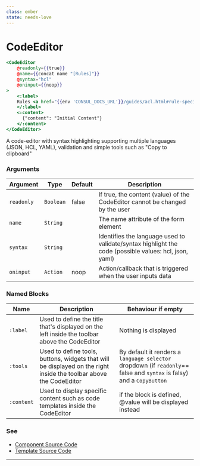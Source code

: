 ```yaml
---
class: ember
state: needs-love
---
```


# CodeEditor

```hbs preview-template
<CodeEditor
    @readonly={{true}}
    @name={{concat name "[Rules]"}}
    @syntax="hcl"
    @oninput={{noop}}
>
    <:label>
    Rules <a href="{{env 'CONSUL_DOCS_URL'}}/guides/acl.html#rule-specification" rel="help noopener noreferrer" target="_blank">(HCL Format)</a>
    </:label>
    <:content>
      {"content": "Initial Content"}
    </:content>
</CodeEditor>
```

A code-editor with syntax highlighting supporting multiple languages (JSON, HCL, YAML), validation and simple tools such as "Copy to clipboard"


### Arguments

| Argument | Type | Default | Description |
| --- | --- | --- | --- |
| `readonly` | `Boolean` | false | If true, the content (value) of the CodeEditor cannot be changed by the user |
| `name` | `String` |  | The name attribute of the form element |
| `syntax` | `String` |  | Identifies the language used to validate/syntax highlight the code (possible values: hcl, json, yaml) |
| `oninput` | `Action` | noop | Action/callback that is triggered when the user inputs data |

### Named Blocks

| Name | Description | Behaviour if empty |
| --- | --- | --- |
| `:label` | Used to define the title that's displayed on the left inside the toolbar above the CodeEditor | Nothing is displayed |
| `:tools` | Used to define tools, buttons, widgets that will be displayed on the right inside the toolbar above the CodeEditor | By default it renders a `language selector` dropdown (if `readonly`== false and `syntax` is falsy) and a `CopyButton`
| `:content` | Used to display specific content such as code templates inside the CodeEditor | if the block is defined, @value will be displayed instead |


### See

- [Component Source Code](./index.js)
- [Template Source Code](./index.hbs)

---
